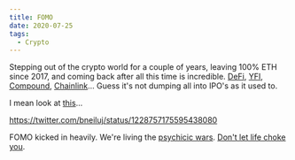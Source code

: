 ```yaml
---
title: FOMO
date: 2020-07-25
tags:
  - Crypto
---
```


Stepping out of the crypto world for a couple of years, leaving 100% ETH since 2017, 
and coming back after all this time is incredible. [DeFi](https://blockonomi.com/what-is-decentralized-finance-defi/), 
[YFI](https://www.youtube.com/watch?v=3IkRHymMWLM), [Compound](https://compound.finance/),
[Chainlink](https://chain.link/)... Guess it's not dumping all into IPO's as it used to.

I mean look at [this](https://twitter.com/bneiluj/status/1228757175595438080)...

https://twitter.com/bneiluj/status/1228757175595438080

FOMO kicked in heavily. We're living the [psychicic wars](https://www.youtube.com/watch?v=7pFdkkjGiEs).
[Don't let life choke you](https://www.youtube.com/watch?v=IGvJDWFh1Dg).